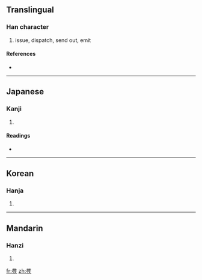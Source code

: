 {{also|發}}
==Translingual==

===Han character===
{{Han char|rn=57|rad=弓|as=10|sn=13|four=|canj=廿金弓人大 (TCNOK)}}

# issue, dispatch, send out, emit

====References====
* {{Han ref|kx=0360.301|hdz=21001.071|uh=5F42|ud=24386}}

----

==Japanese==

===Kanji===
{{ja-kanji|grade=|rs=弓10}}

# {{defn|Japanese|sort=弓10}}

====Readings====
* {{ja-readings|on=[[ほつ]] (hotsu), [[はつ]] (hatsu)|kun=[[はなつ]] (hanatsu), [[つかわす]] (tsukawasu), [[あばく]] (abaku), [[おこる]] (okoru)}}

----

==Korean==

===Hanja===
{{ko-hanja|hangeul=발|eumhun=|rv=bal|mr=pal|y=pal}}

# {{defn|Korean|sort=弓10}}

----

==Mandarin==

===Hanzi===
{{cmn-hanzi|pin=[[fā]] ([[fa1]])|wg=fa<sup>1</sup>}}

# {{defn|Mandarin|sort=弓10}}

[[fr:彂]]
[[zh:彂]]